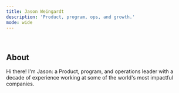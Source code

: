 ```yaml
---
title: Jason Weingardt
description: 'Product, program, ops, and growth.'
mode: wide
---
```


<img
  className="block dark:hidden"
  noZoom src=""
/>
<img
  className="hidden dark:block"
  noZoom src=""
/>

## About

Hi there! I'm Jason: a Product, program, and operations leader with a decade of experience working at some of the world's most impactful companies. 

<CardGroup cols={3}>
  <Card
    title="My Work"
    icon="file-user"
    href="/my-work"
  >
  </Card>
  <Card
    title="Resume"
    icon="briefcase"
    href="https://resume.io/r/HCLqdNUge"
  >
  </Card>
  <Card
    title="Contact me"
    icon="envelope"
    href="https://www.linkedin.com/in/jasonweingardt/"
  >
  </Card>
</CardGroup>